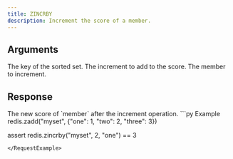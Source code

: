 ```yaml
---
title: ZINCRBY
description: Increment the score of a member.
---
```



## Arguments 

<ParamField body="key" type="str" required>
  The key of the sorted set.
</ParamField>

<ParamField body="increment" type="int" required>
    The increment to add to the score.
</ParamField>


<ParamField body="member" type="str" required>
  The member to increment.
</ParamField>

## Response

<ResponseField type="float" required>
    The new score of `member` after the increment operation.
</ResponseField>

<RequestExample>
```py Example
redis.zadd("myset", {"one": 1, "two": 2, "three": 3})

assert redis.zincrby("myset", 2, "one") == 3
```
</RequestExample>
